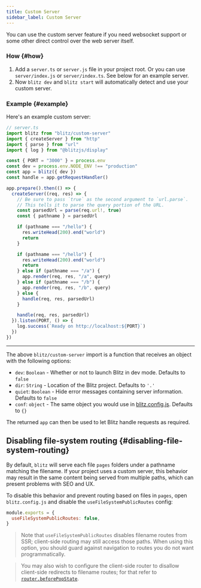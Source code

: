 ```yaml
---
title: Custom Server
sidebar_label: Custom Server
---
```


You can use the custom server feature if you need websocket support or
some other direct control over the web server itself.

### How {#how}

1. Add a `server.ts` or `server.js` file in your project root. Or you can
   use `server/index.js` or `server/index.ts`. See below for an example
   server.
2. Now `blitz dev` and `blitz start` will automatically detect and use
   your custom server.

### Example {#example}

Here's an example custom server:

```ts
// server.ts
import blitz from "blitz/custom-server"
import { createServer } from "http"
import { parse } from "url"
import { log } from "@blitzjs/display"

const { PORT = "3000" } = process.env
const dev = process.env.NODE_ENV !== "production"
const app = blitz({ dev })
const handle = app.getRequestHandler()

app.prepare().then(() => {
  createServer((req, res) => {
    // Be sure to pass `true` as the second argument to `url.parse`.
    // This tells it to parse the query portion of the URL.
    const parsedUrl = parse(req.url!, true)
    const { pathname } = parsedUrl

    if (pathname === "/hello") {
      res.writeHead(200).end("world")
      return
    }

    if (pathname === "/hello") {
      res.writeHead(200).end("world")
      return
    } else if (pathname === "/a") {
      app.render(req, res, "/a", query)
    } else if (pathname === "/b") {
      app.render(req, res, "/b", query)
    } else {
      handle(req, res, parsedUrl)
    }

    handle(req, res, parsedUrl)
  }).listen(PORT, () => {
    log.success(`Ready on http://localhost:${PORT}`)
  })
})
```

---

The above `blitz/custom-server` import is a function that receives an
object with the following options:

- `dev`: `Boolean` - Whether or not to launch Blitz in dev mode. Defaults
  to `false`
- `dir`: `String` - Location of the Blitz project. Defaults to `'.'`
- `quiet`: `Boolean` - Hide error messages containing server information.
  Defaults to `false`
- `conf`: `object` - The same object you would use in
  [blitz.config.js](./blitz-config). Defaults to `{}`

The returned `app` can then be used to let Blitz handle requests as
required.

## Disabling file-system routing {#disabling-file-system-routing}

By default, `blitz` will serve each file `pages` folders under a pathname
matching the filename. If your project uses a custom server, this behavior
may result in the same content being served from multiple paths, which can
present problems with SEO and UX.

To disable this behavior and prevent routing based on files in `pages`,
open `blitz.config.js` and disable the `useFileSystemPublicRoutes` config:

```js
module.exports = {
  useFileSystemPublicRoutes: false,
}
```

> Note that `useFileSystemPublicRoutes` disables filename routes from SSR;
> client-side routing may still access those paths. When using this
> option, you should guard against navigation to routes you do not want
> programmatically.

> You may also wish to configure the client-side router to disallow
> client-side redirects to filename routes; for that refer to
> [`router.beforePopState`](./router#router-object).
